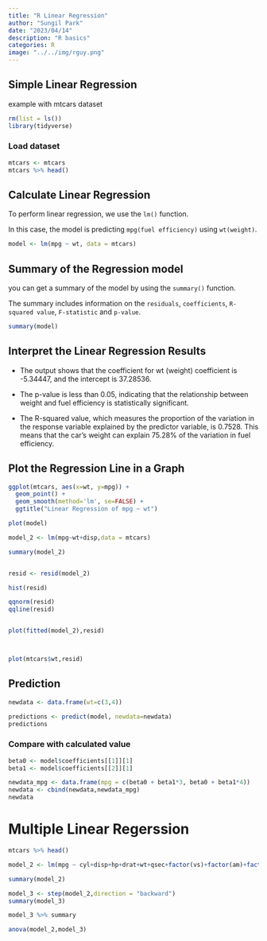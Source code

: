 ```yaml
---
title: "R Linear Regression"
author: "Sungil Park"
date: "2023/04/14"
description: "R basics"
categories: R
image: "../../img/rguy.png"
---
```


## Simple Linear Regression

example with mtcars dataset

```r
rm(list = ls())
library(tidyverse)
```

### Load dataset

```r
mtcars <- mtcars
mtcars %>% head()
```

## Calculate Linear Regression

To perform linear regression, we use the `lm()` function.

In this case, the model is predicting `mpg(fuel efficiency)` using `wt(weight)`.

```r
model <- lm(mpg ~ wt, data = mtcars)
```

## Summary of the Regression model

you can get a summary of the model by using the `summary()` function.

The summary includes information on the `residuals`, `coefficients`, `R-squared value`, `F-statistic` and `p-value`.

```r
summary(model)
```

## Interpret the Linear Regression Results

-   The output shows that the coefficient for wt (weight) coefficient is -5.34447, and the intercept is 37.28536.

-   The p-value is less than 0.05, indicating that the relationship between weight and fuel efficiency is statistically significant.

-   The R-squared value, which measures the proportion of the variation in the response variable explained by the predictor variable, is 0.7528. This means that the car's weight can explain 75.28% of the variation in fuel efficiency.

## Plot the Regression Line in a Graph

```r
ggplot(mtcars, aes(x=wt, y=mpg)) +
  geom_point() +
  geom_smooth(method='lm', se=FALSE) +
  ggtitle("Linear Regression of mpg ~ wt")
```

```r
plot(model)
```

```r
model_2 <- lm(mpg~wt+disp,data = mtcars)

summary(model_2)


resid <- resid(model_2)

hist(resid)

qqnorm(resid)
qqline(resid)


plot(fitted(model_2),resid)



plot(mtcars$wt,resid)

```

## Prediction

```r
newdata <- data.frame(wt=c(3,4))

predictions <- predict(model, newdata=newdata)
predictions
```

### Compare with calculated value

```r
beta0 <- model$coefficients[[1]][1]
beta1 <- model$coefficients[[2]][1]

newdata_mpg <- data.frame(mpg = c(beta0 + beta1*3, beta0 + beta1*4))
newdata <- cbind(newdata,newdata_mpg)
newdata
```

# Multiple Linear Regerssion

```r
mtcars %>% head()
```

```r
model_2 <- lm(mpg ~ cyl+disp+hp+drat+wt+qsec+factor(vs)+factor(am)+factor(gear)+factor(carb), data=mtcars)
```

```r
summary(model_2)
```

```r
model_3 <- step(model_2,direction = "backward")
summary(model_3)
```

```r
model_3 %>% summary
```

```r
anova(model_2,model_3)
```
